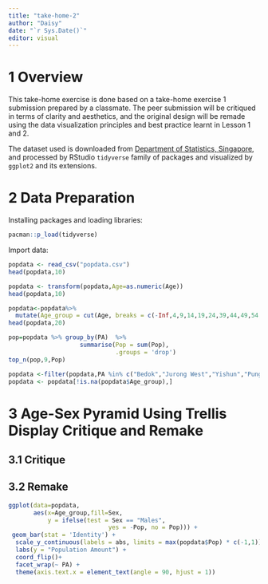 ```yaml
---
title: "take-home-2"
author: "Daisy"
date: "`r Sys.Date()`"
editor: visual
---
```


# 1 Overview

This take-home exercise is done based on a take-home exercise 1 submission prepared by a classmate. The peer submission will be critiqued in terms of clarity and aesthetics, and the original design will be remade using the data visualization principles and best practice learnt in Lesson 1 and 2.

The dataset used is downloaded from [Department of Statistics, Singapore](https://www.singstat.gov.sg/), and processed by RStudio `tidyverse` family of packages and visualized by `ggplot2` and its extensions.

# 2 Data Preparation

Installing packages and loading libraries:

```r
pacman::p_load(tidyverse)
```

Import data:

```r
popdata <- read_csv("popdata.csv")
head(popdata,10)
```

```r
popdata <- transform(popdata,Age=as.numeric(Age))
head(popdata,10)

```

```r
popdata<-popdata%>%
  mutate(Age_group = cut(Age, breaks = c(-Inf,4,9,14,19,24,39,44,49,54,59,64,69,74,79,84,89,Inf)))
head(popdata,20)
```

```r
pop=popdata %>% group_by(PA)  %>%
                    summarise(Pop = sum(Pop),
                              .groups = 'drop')
top_n(pop,9,Pop)
```

```r
popdata <-filter(popdata,PA %in% c("Bedok","Jurong West","Yishun","Punggol",'Bukit Batok',"Woodlands","Sengkang","Hougang","Choa Chu Kang"))
popdata <- popdata[!is.na(popdata$Age_group),]

```

# 3 Age-Sex Pyramid Using Trellis Display Critique and Remake

## **3.1 Critique**

## **3.2 Remake**

```r
ggplot(data=popdata, 
       aes(x=Age_group,fill=Sex,
           y = ifelse(test = Sex == "Males",
                            yes = -Pop, no = Pop))) + 
 geom_bar(stat = 'Identity') +
  scale_y_continuous(labels = abs, limits = max(popdata$Pop) * c(-1,1)) +
  labs(y = "Population Amount") + 
  coord_flip()+
  facet_wrap(~ PA) +
  theme(axis.text.x = element_text(angle = 90, hjust = 1)) 

```
